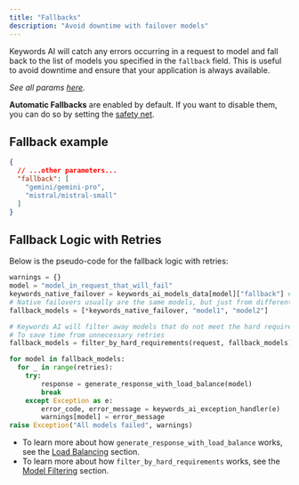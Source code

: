 ```yaml
---
title: "Fallbacks"
description: "Avoid downtime with failover models"
---
```


Keywords AI will catch any errors occurring in a request to model and fall back to the list of models you specified in the `fallback` field. This is useful to avoid downtime and ensure that your application is always available.

_See all params [here](/api-endpoints/proxy-endpoints/chat-completions)._

**Automatic Fallbacks** are enabled by default. If you want to disable them, you can do so by setting the [safety net](/features/monitoring/automatically-fallback).

## Fallback example

```json
{
  // ...other parameters...
  "fallback": [
    "gemini/gemini-pro",
    "mistral/mistral-small"
  ]
}
```

## Fallback Logic with Retries

Below is the pseudo-code for the fallback logic with retries:

```python
warnings = {}
model = "model_in_request_that_will_fail"
keywords_native_failover = keywords_ai_models_data[model]["fallback"] # A slice of data from our database for the native failover
# Native failovers usually are the same models, but just from different providers, they are optimally ranked to reduce cost and latency
fallback_models = [*keywords_native_failover, "model1", "model2"]

# Keywords AI will filter away models that do not meet the hard requirements of the request (function_calling support, etc.)
# To save time from unnecessary retries
fallback_models = filter_by_hard_requirements(request, fallback_models)

for model in fallback_models:
  for _ in range(retries):
    try:
        response = generate_response_with_load_balance(model)
        break
    except Exception as e:
        error_code, error_message = keywords_ai_exception_handler(e)
        warnings[model] = error_message
raise Exception("All models failed", warnings)
```

- To learn more about how `generate_response_with_load_balance` works, see the [Load Balancing](/platform-features/load-balancing) section.
- To learn more about how `filter_by_hard_requirements` works, see the [Model Filtering](/platform-features/model-filtering) section.